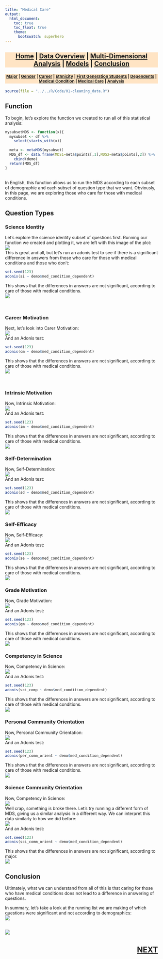 ```yaml
---
title: "Medical Care"
output:
  html_document:
    toc: true
    toc_float: true
    theme:
      bootswatch: superhero
---
```

<h3 style="background-color:bisque;text-align:center;font-size:150%;">[Home](https://pbischoff3.github.io/Projects/BIOL_3100) | [Data Overview](https://pbischoff3.github.io/Projects/BIOL_3100/data_overview/) | [Multi-Dimensional Analysis](https://pbischoff3.github.io/Projects/BIOL_3100/multi_dimensional_analysis/) | [Models](https://pbischoff3.github.io/Projects/BIOL_3100/models/) | [Conclusion](https://pbischoff3.github.io/Projects/BIOL_3100/Conclusion/)</h3>

<h4 style="background-color:bisque;text-align:center;font-size:95%;">[Major](https://pbischoff3.github.io/Projects/BIOL_3100/multi_dimensional_analysis/Major/) | [Gender](https://pbischoff3.github.io/Projects/BIOL_3100/multi_dimensional_analysis/Gender/) | [Career](https://pbischoff3.github.io/Projects/BIOL_3100/multi_dimensional_analysis/career/) | [Ethnicity](https://pbischoff3.github.io/Projects/BIOL_3100/multi_dimensional_analysis/Ethnicity/) | [First Generation Students](https://pbischoff3.github.io/Projects/BIOL_3100/multi_dimensional_analysis/fgs/) | [Dependents](https://pbischoff3.github.io/Projects/BIOL_3100/multi_dimensional_analysis/dependents/)      | [Medical Condition](https://pbischoff3.github.io/Projects/BIOL_3100/multi_dimensional_analysis/medical_condition/) | [Medical Care](https://pbischoff3.github.io/Projects/BIOL_3100/multi_dimensional_analysis/medical_care/) | [Analysis](https://pbischoff3.github.io/Projects/BIOL_3100/multi_dimensional_analysis/analysis/)</h4>
  
```r
source(file = "../../R/Code/01-cleaning_data.R")
```


## Function
To begin, let's explore the function we created to run all of this statistical analysis:
```r
mysubsetMDS <- function(x){
  mysubset <- df %>% 
    select(starts_with(x))
  
  meta <- metaMDS(mysubset)
  MDS_df <- data.frame(MDS1=meta$points[,1],MDS2=meta$points[,2]) %>%
    cbind(demo)
  return(MDS_df)
}
```
<br>
In English, this function allows us to run the MDS according to each subset of demographic and each subset of question type that we want. Obviously, in this page, we are exploring those who care for those with medical conditions.

## Question Types
### Science Identity
Let's explore the science identity subset of questions first. Running our function we created and plotting it, we are left with this image of the plot:<br>
![](../../R/Images/med_condition_dependent/si.png)
<br> This is great and all, but let's run an adonis test to see if there is a significant difference in answers from those who care for those with medical conditions and those who don't:
```r
set.seed(123)
adonis(si ~ demo$med_condition_dependent)
```
This shows that the differences in answers are not significant, according to care of those with medical conditions. <br>
![](../../R/Images/what_is_MDS/no.gif)

<br>

### Career Motivation
Next, let's look into Carer Motivation: <br>
![](../../R/Images/med_condition_dependent/cm.png)
<br>
And an Adonis test:
```r
set.seed(123)
adonis(cm ~ demo$med_condition_dependent)
```
This shows that the differences in answers are not significant, according to care of those with medical conditions. <br>
![](../../R/Images/what_is_MDS/no.gif)

<br>

### Intrinsic Motivation
Now, Intrinsic Motivation: <br>
![](../../R/Images/med_condition_dependent/im.png)
<br>
And an Adonis test:
```r
set.seed(123)
adonis(im ~ demo$med_condition_dependent)
```
This shows that the differences in answers are not significant, according to care of those with medical conditions. <br>
![](../../R/Images/what_is_MDS/no.gif)

### Self-Determination
Now, Self-Determination: <br>
![](../../R/Images/med_condition_dependent/sd.png)
<br>
And an Adonis test:
```r
set.seed(123)
adonis(sd ~ demo$med_condition_dependent)
```
This shows that the differences in answers are not significant, according to care of those with medical conditions. <br>
![](../../R/Images/what_is_MDS/no.gif)

### Self-Efficacy
Now, Self-Efficacy: <br>
![](../../R/Images/med_condition_dependent/se.png)
<br>
And an Adonis test:
```r
set.seed(123)
adonis(se ~ demo$med_condition_dependent)
```
This shows that the differences in answers are not significant, according to care of those with medical conditions. <br>
![](../../R/Images/what_is_MDS/no.gif)

### Grade Motivation
Now, Grade Motivation: <br>
![](../../R/Images/med_condition_dependent/gm.png)
<br>
And an Adonis test:
```r
set.seed(123)
adonis(gm ~ demo$med_condition_dependent)
```
This shows that the differences in answers are not significant, according to care of those with medical conditions. <br>
![](../../R/Images/what_is_MDS/no.gif)

### Competency in Science
Now, Competency in Science: <br>
![](../../R/Images/med_condition_dependent/sci_comp.png)
<br>
And an Adonis test:
```r
set.seed(123)
adonis(sci_comp ~ demo$med_condition_dependent)
```
This shows that the differences in answers are not significant, according to care of those with medical conditions. <br>
![](../../R/Images/what_is_MDS/no.gif)

### Personal Community Orientation
Now, Personal Community Orientation: <br>
![](../../R/Images/med_condition_dependent/per_comm_orient.png)
<br>
And an Adonis test:
```r
set.seed(123)
adonis(per_comm_orient ~ demo$med_condition_dependent)
```
This shows that the differences in answers are not significant, according to care of those with medical conditions. <br>
![](../../R/Images/what_is_MDS/no.gif)

### Science Community Orientation
Now, Competency in Science: <br>
![](../../R/Images/med_condition_dependent/sci_comm_orient1.png)
<br> Well crap, something is broke there. Let's try running a different form of MDS, giving us a similar analysis in a different way. We can interpret this data similarly to how we did before:
<br> 
![](../../R/Images/med_condition_dependent/sci_comm_orient2.png)
<br>
And an Adonis test:
```r
set.seed(123)
adonis(sci_comm_orient ~ demo$med_condition_dependent)
```
This shows that the differences in answers are not significant, according to major. <br>
![](../../R/Images/what_is_MDS/no.gif)

## Conclusion
Ultimately, what we can understand from all of this is that caring for those who have medical conditions does not lead to a difference in answering of questions.<br>

In summary, let's take a look at the running list we are making of which questions were significant and not according to demographics: <br>
![](../../R/Images/med_condition_dependent/table.png)
<br> <br>

![](../../R/Images/med_condition_dependent/conclusion.gif)

<h3 style="text-align:right;font-size:180%;">[**NEXT**](https://pbischoff3.github.io/Projects/BIOL_3100/multi_dimensional_analysis/analysis/)
